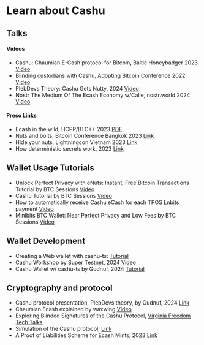 
# Learn about Cashu

## Talks

#### Videos
- Cashu: Chaumian E-Cash protocol for Bitcoin, Baltic Honeybadger 2023 [Video](https://www.youtube.com/watch?v=V6HBM7jL0cw)
- Blinding custodians with Cashu, Adopting Bitcoin Conference 2022 [Video](https://www.youtube.com/watch?v=UNjVc-WYdgE&t=105s)
- PlebDevs Theory: Cashu Gets Nutty, 2024 [Video](https://www.youtube.com/watch?v=zhJZnxaLLU4&t=791s)
- Nostr The Medium Of The Ecash Economy w/Calle, nostr.world 2024 [Video](https://www.youtube.com/watch?v=OHqxp-Hrx9k)

#### Preso Links
- Ecash in the wild, HCPP/BTC++ 2023 [PDF](https://docs.cashu.space/pdf/cashu-01-2023.pdf)
- Nuts and bolts, Bitcoin Conference Bangkok 2023 [Link](https://nuts-and-bolts.gandlaf.com/)
- Hide your nuts, Lightningcon Vietnam 2023 [Link](https://lconf.gandlaf.com/)
- How deterministic secrets work, 2023 [Link](https://det-sec.gandlaf.com/)

## Wallet Usage Tutorials

- Unlock Perfect Privacy with eNuts: Instant, Free Bitcoin Transactions Tutorial by BTC Sessions [Video](https://www.youtube.com/watch?v=xhDQT4TeNIU)
- Cashu Tutorial by BTC Sessions [Video](https://www.youtube.com/watch?v=riTRD0BdMDI)
- How to automatically receive Cashu eCash for each TPOS Lnbits payment [Video](https://www.youtube.com/watch?v=cNHm3hcEt8A)
- Minibits BTC Wallet: Near Perfect Privacy and Low Fees by BTC Sessions [Video](https://www.youtube.com/watch?v=igJF8ccMnbQ)

## Wallet Development 

- Creating a Web wallet with cashu-ts: [Tutorial](https://medium.com/@opeyemiadeyemi/creating-a-web-wallet-with-cashu-ts-a-beginners-tutorial-d9e135552e26)
- Cashu Workshop by Super Testnet, 2024 [Video](https://www.youtube.com/watch?v=xfYmwc-gnK8)
- Cashu Wallet w/ cashu-ts by Gudnuf, 2024 [Tutorial](https://www.youtube.com/watch?v=t8aHY13z0kI)


## Cryptography and protocol

- Cashu protocol presentation, PlebDevs theory, by Gudnuf, 2024 [Link](https://www.youtube.com/watch?v=zhJZnxaLLU4) 
- Chaumian Ecash explained by waxwing [Video](https://www.youtube.com/watch?v=VwMzNE1D3so)
- Exploring Blinded Signatures of the Cashu Protocol, [Virginia Freedom Tech Talks](https://podcastindex.org/podcast/6692585)
- Simulation of the Cashu protocol, [Link](https://numbnoot.gandlaf.com/)
- A Proof of Liabilities Scheme for Ecash Mints, 2023 [Link](https://gist.github.com/callebtc/ed5228d1d8cbaade0104db5d1cf63939)
